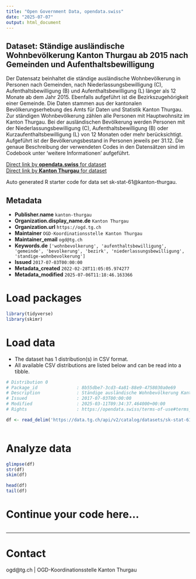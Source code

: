 ```yaml
---
title: "Open Government Data, opendata.swiss"
date: "2025-07-07"
output: html_document
---
```


## Dataset: Ständige ausländische Wohnbevölkerung Kanton Thurgau ab 2015 nach Gemeinden und Aufenthaltsbewilligung

Der Datensatz beinhaltet die ständige ausländische Wohnbevölkerung in Personen nach Gemeinden, nach Niederlassungsbewilligung (C), Aufenthaltsbewilligung (B) und Aufenthaltsbewilligung (L) länger als 12 Monate ab dem Jahr 2015. Ebenfalls aufgeführt ist die Bezirkszugehörigkeit einer Gemeinde.
Die Daten stammen aus der kantonalen Bevölkerungserhebung des Amts für Daten und Statistik Kanton Thurgau. Zur ständigen Wohnbevölkerung zählen alle Personen mit Hauptwohnsitz im Kanton Thurgau. Bei der ausländischen Bevölkerung werden Personen mit der Niederlassungsbewilligung (C), Aufenthaltsbewilligung (B) oder Kurzaufenthaltsbewilligung (L) von 12 Monaten oder mehr berücksichtigt. Aufgeführt ist der Bevölkerungsbestand in Personen jeweils per 31.12. Die genaue Beschreibung der verwendeten Codes in den Datensätzen sind im Codebook unter 'weitere Informationen' aufgeführt.

[Direct link by **opendata.swiss** for dataset](https://opendata.swiss/de/dataset/standige-auslandische-wohnbevolkerung-kanton-thurgau-ab-2015-nach-gemeinden-und-aufenthaltsbewi)<br>
[Direct link by **Kanton Thurgau** for dataset](https://data.tg.ch/explore/dataset/sk-stat-61/)

Auto generated R starter code for data set sk-stat-61@kanton-thurgau.

## Metadata

- **Publisher.name** `kanton-thurgau`
- **Organization.display_name.de** `Kanton Thurgau`
- **Organization.url** `https://ogd.tg.ch`
- **Maintainer** `OGD-Koordinationsstelle Kanton Thurgau`
- **Maintainer_email** `ogd@tg.ch`
- **Keywords.de** `['wohnbevolkerung', 'aufenthaltsbewilligung', 'gemeinde', 'bevolkerung', 'bezirk', 'niederlassungsbewilligung', 'standige-wohnbevolkerung']`
- **Issued** `2017-07-03T00:00:00`
- **Metadata_created** `2022-02-28T11:05:05.974277`
- **Metadata_modified** `2025-07-06T11:18:46.163366`


# Load packages

```r

library(tidyverse)
library(skimr)

```

# Load data

-   The dataset has 1 distribution(s) in CSV format.
-   All available CSV distributions are listed below and can be read into a tibble.

```r

# Distribution 0
# Package_id               : 8b55dbe7-3cd3-4a81-88e9-4758030a0e69
# Description              : Ständige ausländische Wohnbevölkerung Kanton Thurgau ab 2015 nach Gemeinden und Aufenthaltsbewilligung (csv)
# Issued                   : 2017-07-03T00:00:00
# Modified                 : 2025-03-11T09:34:37.464000+00:00
# Rights                   : https://opendata.swiss/terms-of-use#terms_by

df <- read_delim('https://data.tg.ch/api/v2/catalog/datasets/sk-stat-61/exports/csv?use_labels=true')



```

# Analyze data

```r

glimpse(df)
str(df)
skim(df)

head(df)
tail(df)

```

# Continue your code here...

```r

```

------------------------------------------------------------------------

# Contact

ogd@tg.ch | OGD-Koordinationsstelle Kanton Thurgau
